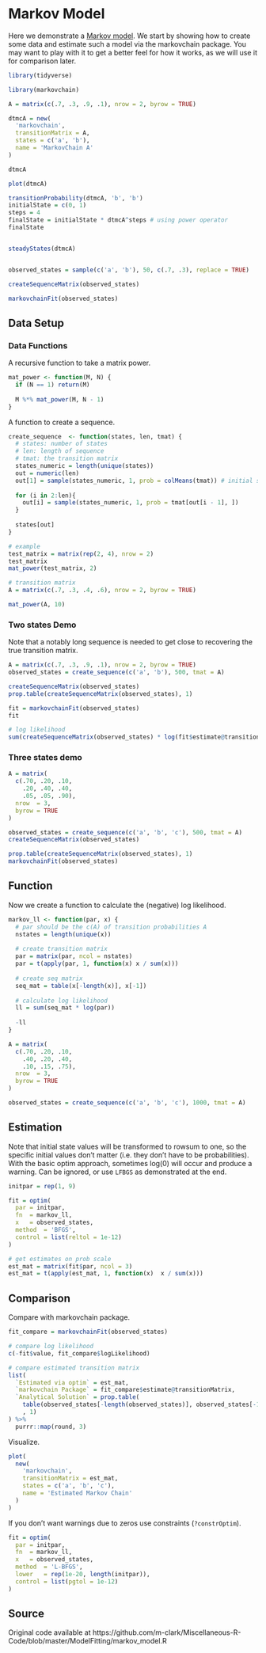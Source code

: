 # Markov Model


Here we demonstrate a [Markov model](https://en.wikipedia.org/wiki/Markov_model). We start by showing how to create some data and estimate such a model via the <span class="pack" style = "">markovchain</span> package. You may want to play with it to get a better feel for how it works, as we will use it for comparison later. 

```r
library(tidyverse)

library(markovchain)

A = matrix(c(.7, .3, .9, .1), nrow = 2, byrow = TRUE)

dtmcA = new(
  'markovchain',
  transitionMatrix = A,
  states = c('a', 'b'),
  name = 'MarkovChain A'
)

dtmcA

plot(dtmcA)

transitionProbability(dtmcA, 'b', 'b')
initialState = c(0, 1)
steps = 4
finalState = initialState * dtmcA^steps # using power operator
finalState


steadyStates(dtmcA)


observed_states = sample(c('a', 'b'), 50, c(.7, .3), replace = TRUE)

createSequenceMatrix(observed_states)

markovchainFit(observed_states)
```





## Data Setup


### Data Functions

A recursive function to take a matrix power.

```r
mat_power <- function(M, N) {
  if (N == 1) return(M)
  
  M %*% mat_power(M, N - 1)
}
```


A function to create a sequence.

```r
create_sequence  <- function(states, len, tmat) {
  # states: number of states
  # len: length of sequence
  # tmat: the transition matrix
  states_numeric = length(unique(states))
  out = numeric(len)
  out[1] = sample(states_numeric, 1, prob = colMeans(tmat)) # initial state
  
  for (i in 2:len){
    out[i] = sample(states_numeric, 1, prob = tmat[out[i - 1], ])
  }
  
  states[out]
}
```


```r
# example
test_matrix = matrix(rep(2, 4), nrow = 2)
test_matrix
mat_power(test_matrix, 2)

# transition matrix
A = matrix(c(.7, .3, .4, .6), nrow = 2, byrow = TRUE)

mat_power(A, 10)
```



### Two states Demo

Note that a notably long sequence is needed to get close to recovering the true transition matrix.

```r
A = matrix(c(.7, .3, .9, .1), nrow = 2, byrow = TRUE)
observed_states = create_sequence(c('a', 'b'), 500, tmat = A)

createSequenceMatrix(observed_states)
prop.table(createSequenceMatrix(observed_states), 1)

fit = markovchainFit(observed_states)
fit

# log likelihood
sum(createSequenceMatrix(observed_states) * log(fit$estimate@transitionMatrix))
```





### Three states demo

```r
A = matrix(
  c(.70, .20, .10,
    .20, .40, .40,
    .05, .05, .90), 
  nrow  = 3, 
  byrow = TRUE
)

observed_states = create_sequence(c('a', 'b', 'c'), 500, tmat = A)
createSequenceMatrix(observed_states)

prop.table(createSequenceMatrix(observed_states), 1)
markovchainFit(observed_states)
```




## Function

Now we create a function to calculate the (negative) log likelihood.

```r
markov_ll <- function(par, x) {
  # par should be the c(A) of transition probabilities A
  nstates = length(unique(x))
  
  # create transition matrix
  par = matrix(par, ncol = nstates)
  par = t(apply(par, 1, function(x) x / sum(x)))
  
  # create seq matrix
  seq_mat = table(x[-length(x)], x[-1])
  
  # calculate log likelihood
  ll = sum(seq_mat * log(par))
  
  -ll
}
```

```r
A = matrix(
  c(.70, .20, .10,
    .40, .20, .40,
    .10, .15, .75),
  nrow  = 3,
  byrow = TRUE
)

observed_states = create_sequence(c('a', 'b', 'c'), 1000, tmat = A)
```

## Estimation

Note that initial state values will be transformed to rowsum to one, so the specific initial values don't matter (i.e. they don't have to be probabilities). With the basic <span class="func" style = "">optim</span> approach, sometimes log(0) will occur and produce a warning. Can be ignored, or use `LFBGS` as demonstrated at the end.

```r
initpar = rep(1, 9)

fit = optim(
  par = initpar,
  fn  = markov_ll,
  x   = observed_states,
  method  = 'BFGS',
  control = list(reltol = 1e-12)
)

# get estimates on prob scale
est_mat = matrix(fit$par, ncol = 3)
est_mat = t(apply(est_mat, 1, function(x)  x / sum(x)))
```

## Comparison

Compare with <span class="pack" style = "">markovchain</span> package.

```r
fit_compare = markovchainFit(observed_states)

# compare log likelihood
c(-fit$value, fit_compare$logLikelihood)

# compare estimated transition matrix
list(
  `Estimated via optim` = est_mat,
  `markovchain Package` = fit_compare$estimate@transitionMatrix,
  `Analytical Solution` = prop.table(
    table(observed_states[-length(observed_states)], observed_states[-1])
    , 1)
) %>% 
  purrr::map(round, 3)
```




Visualize.

```r
plot(
  new(
    'markovchain',
    transitionMatrix = est_mat,
    states = c('a', 'b', 'c'),
    name = 'Estimated Markov Chain'
  )
)
```




If you don't want warnings due to zeros use constraints (`?constrOptim`).

```r
fit = optim(
  par = initpar,
  fn  = markov_ll,
  x   = observed_states,
  method  = 'L-BFGS',
  lower   = rep(1e-20, length(initpar)),
  control = list(pgtol = 1e-12)
)
```



## Source

Original code available at
https://github.com/m-clark/Miscellaneous-R-Code/blob/master/ModelFitting/markov_model.R
